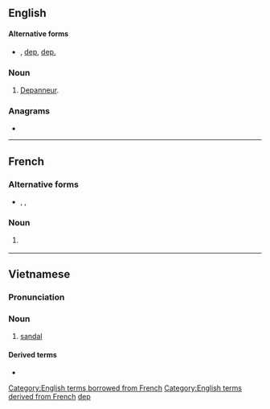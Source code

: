 {{also|dep|DEP|đẹp}}
==English==

====Alternative forms====
* {{l|en|dép.}}, [[dep]], [[dep.]]

===Noun===
{{en-noun}}

# {{lb|en|Quebec}} [[depanneur|Depanneur]].

===Anagrams===
* {{anagrams|en|DPE|EDP|EPD|PDE|PED|pde|ped}}

[[Category:English terms borrowed from French]]
[[Category:English terms derived from French]]
[[Category:English terms spelled with É|dep]]

----

==French==

===Alternative forms===
* {{l|fr|dép.}}, {{l|fr|dep}}, {{l|fr|dep.}}

===Noun===
{{fr-noun|m|dép}}

# {{lb|fr|Canada}} {{abbreviation of|dépanneur|lang=fr}}

----

==Vietnamese==

===Pronunciation===
{{vi-pron}}

===Noun===
{{vi-noun|cls=chiếc}}

# [[sandal]]

====Derived terms====
* {{l|vi|dép tông}}

{{attention|vi}}

{{C|vi|Footwear}}